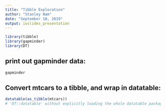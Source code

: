 ```yaml
---
title: "Tibble Exploration"
author: "Stanley Nam"
date: "September 10, 2019"
output: ioslides_presentation
---
```



```r
library(tibble)
library(gapminder)
library(DT)
```

## print out gapminder data:

```r
gapminder
```

<!-- This is a comment! -->

## Convert mtcars to a tibble, and wrap in datatable:

```r
datatable(as_tibble(mtcars))
# 'DT::datatable' without explicitly loading the whole datatable package
```

